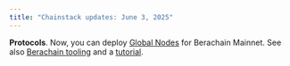 ```yaml
---
title: "Chainstack updates: June 3, 2025"
---
```

**Protocols**. Now, you can deploy [Global Nodes](/docs/global-elastic-node) for Berachain Mainnet. See also [Berachain tooling](/docs/berachain-tooling) and a [tutorial](/docs/berachain-on-chain-data-quickstart-with-python).